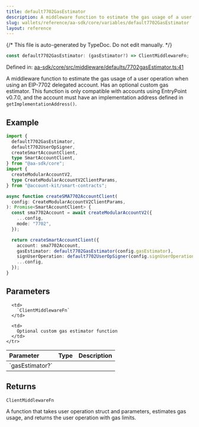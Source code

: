 ```yaml
---
title: default7702GasEstimator
description: A middleware function to estimate the gas usage of a user operation when using an EIP-7702 delegated account. Has an optional custom gas estimator. This function is only compatible with accounts using EntryPoint v0.7.0, and the account must have an implementation address defined in `getImplementationAddress()`.
slug: wallets/reference/aa-sdk/core/variables/default7702GasEstimator
layout: reference
---
```


{/* This file is auto-generated by TypeDoc. Do not edit manually. */}

```ts
const default7702GasEstimator: (gasEstimator?) => ClientMiddlewareFn;
```

Defined in: [aa-sdk/core/src/middleware/defaults/7702gasEstimator.ts:41](https://github.com/alchemyplatform/aa-sdk/blob/dc58c113ff1eeb06d4b3f76c505cbbaad47db8fc/aa-sdk/core/src/middleware/defaults/7702gasEstimator.ts#L41)

A middleware function to estimate the gas usage of a user operation when using an EIP-7702 delegated account. Has an optional custom gas estimator.
This function is only compatible with accounts using EntryPoint v0.7.0, and the account must have an implementation address defined in `getImplementationAddress()`.

## Example

```ts twoslash
import {
  default7702GasEstimator,
  default7702UserOpSigner,
  createSmartAccountClient,
  type SmartAccountClient,
} from "@aa-sdk/core";
import {
  createModularAccountV2,
  type CreateModularAccountV2ClientParams,
} from "@account-kit/smart-contracts";

async function createSMA7702AccountClient(
  config: CreateModularAccountV2ClientParams,
): Promise<SmartAccountClient> {
  const sma7702Account = await createModularAccountV2({
    ...config,
    mode: "7702",
  });

  return createSmartAccountClient({
    account: sma7702Account,
    gasEstimator: default7702GasEstimator(config.gasEstimator),
    signUserOperation: default7702UserOpSigner(config.signUserOperation),
    ...config,
  });
}
```

## Parameters

<table>
  <thead>
    <tr>
      <th align="left">Parameter</th>
      <th align="left">Type</th>
      <th align="left">Description</th>
    </tr>
  </thead>

  <tbody>
    <tr>
      <td>
        `gasEstimator?`
      </td>

      <td>
        `ClientMiddlewareFn`
      </td>

      <td>
        Optional custom gas estimator function
      </td>
    </tr>

  </tbody>
</table>

## Returns

`ClientMiddlewareFn`

A function that takes user operation struct and parameters, estimates gas usage, and returns the user operation with gas limits.
